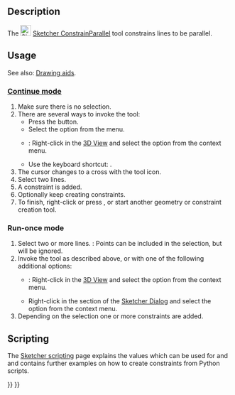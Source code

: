 <languages/>

{{Docnav
|[[Sketcher_ConstrainVertical|Vertical Constraint]]
|[[Sketcher_ConstrainPerpendicular|Perpendicular Constraint]]
|[[Sketcher_Workbench|Sketcher]]
|IconL=Sketcher_ConstrainVertical.svg
|IconR=Sketcher_ConstrainPerpendicular.svg
|IconC=Workbench_Sketcher.svg
}}

{{GuiCommand
|Name=Sketcher ConstrainParallel
|MenuLocation=Sketch → Constraints → Parallel Constraint
|Workbenches=[[Sketcher_Workbench|Sketcher]]
|Shortcut={{KEY|P}}
|SeeAlso=
}}

==Description== 

The [[Image:Sketcher_ConstrainParallel.svg|24px]] [[Sketcher_ConstrainParallel|Sketcher ConstrainParallel]] tool constrains lines to be parallel.

==Usage==

See also: [[Sketcher_Workbench#Drawing_aids|Drawing aids]].

===[[Sketcher_Workbench#Continue_modes|Continue mode]]===

# Make sure there is no selection.
# There are several ways to invoke the tool:
#* Press the {{Button|[[Image:Sketcher_ConstrainParallel.svg|16px]] [[Sketcher_ConstrainParallel|Parallel Constraint]]}} button.
#* Select the {{MenuCommand|Sketch → Constraints → [[Image:Sketcher_ConstrainParallel.svg|16px]] Parallel Constraint}} option from the menu.
#* {{Version|1.0}}: Right-click in the [[3D_View|3D View]] and select the {{MenuCommand|Constrain → [[Image:Sketcher_ConstrainParallel.svg|16px]] Parallel Constraint}} option from the context menu.
#* Use the keyboard shortcut: {{KEY|P}}.
# The cursor changes to a cross with the tool icon.
# Select two lines.
# A constraint is added.
# Optionally keep creating constraints.
# To finish, right-click or press {{KEY|Esc}}, or start another geometry or constraint creation tool.

===Run-once mode===

# Select two or more lines. {{Version|1.0}}: Points can be included in the selection, but will be ignored.
# Invoke the tool as described above, or with one of the following additional options:
#* {{Version|1.0}}: Right-click in the [[3D_View|3D View]] and select the {{MenuCommand|[[Image:Sketcher_ConstrainParallel.svg|16px]] Parallel Constraint}} option from the context menu.
#* Right-click in the {{MenuCommand|Elements}} section of the [[Sketcher_Dialog|Sketcher Dialog]] and select the {{MenuCommand|[[Image:Sketcher_ConstrainParallel.svg|16px]] Parallel Constraint}} option from the context menu.
# Depending on the selection one or more constraints are added.

== Scripting ==

{{Code|code=Sketch.addConstraint(Sketcher.Constraint('Parallel', Line1, Line2))}}

The [[Sketcher_scripting|Sketcher scripting]] page explains the values which can be used for {{incode|Line1}} and {{incode|Line2}} and  contains further examples on how to create constraints from Python scripts.


{{Docnav
|[[Sketcher_ConstrainVertical|Vertical Constraint]]
|[[Sketcher_ConstrainPerpendicular|Perpendicular Constraint]]
|[[Sketcher_Workbench|Sketcher]]
|IconL=Sketcher_ConstrainVertical.svg
|IconR=Sketcher_ConstrainPerpendicular.svg
|IconC=Workbench_Sketcher.svg
}}

{{Sketcher_Tools_navi{{#translation:}}}}
{{Userdocnavi{{#translation:}}}}